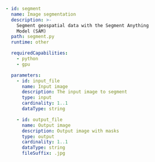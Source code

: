 ```yaml
- id: segment
  name: Image segmentation
  description: >-
    Segment geospatial data with the Segment Anything
    Model (SAM)
  path: segment.py
  runtime: other

  requiredCapabilities:
    - python
    - gpu

  parameters:
    - id: input_file
      name: Input image
      description: The input image to segment
      type: input
      cardinality: 1..1
      dataType: string

    - id: output_file
      name: Output image
      description: Output image with masks
      type: output
      cardinality: 1..1
      dataType: string
      fileSuffix: .jpg
```
